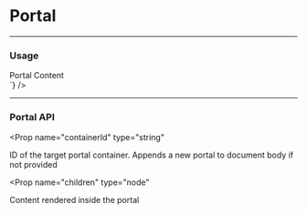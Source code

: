
# Portal

---

### Usage

<LiveCode>
  <LiveCode.Content
    title="Basic"
    code={`
      <Portal>
        <div style={{ position: 'fixed', top: 10, left: 30 }}>Portal Content</div>
      </Portal>
    `}
  />
</LiveCode>

---

### Portal API

<Prop
  name="containerId"
  type="string"
> 
  ID of the target portal container. Appends a new portal to document body if not provided
</Prop>

<Prop
  name="children"
  type="node"
> 
  Content rendered inside the portal
</Prop>

